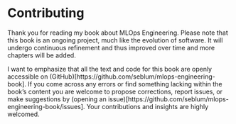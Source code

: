 # Contributing {.unnumbered}

Thank you for reading my book about MLOps Engineering. Please note that this book is an ongoing project, much like the evolution of software. It will undergo continuous refinement and thus improved over time and more chapters will be added.

I want to emphasize that all the text and code for this book are openly accessible on (GitHub)[https://github.com/seblum/mlops-engineering-book]. If you come across any errors or find something lacking within the book's content you are welcome to propose corrections, report issues, or make suggestions by (opening an issue)[https://github.com/seblum/mlops-engineering-book/issues]. Your contributions and insights are highly welcomed.
